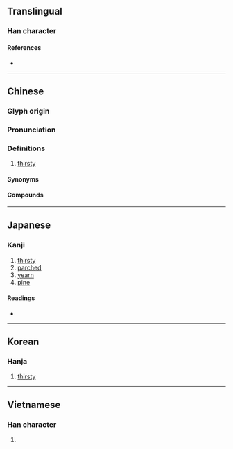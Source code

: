 {{also|渇}}
{{character info/new}}
==Translingual==

===Han character===
{{Han char|rn=85|rad=水|as=09|sn=12|four=36127|canj=EAPV|ids=⿰氵曷}}

====References====
* {{Han ref|kx=0635.090|dkj=17788|dj=1042.070|hdz=31676.040|uh=6E34|ud=28212|bh=B4F7|bd=46327}}

----

==Chinese==
{{zh-forms}}

===Glyph origin===
{{Han etym}}

===Pronunciation===
{{zh-pron
|m=kě
|c=hot3
|h=pfs=hot
|md=kák
|mn=khoah/khat
|mn_note=khoah - vernacular; khat - literary
|mn-t=guah4
|w=4kheq
|ma=y
|mc=y
|oc=y
|cat=a
}}

===Definitions===
{{zh-hanzi}}

# [[thirsty]]
#: {{zh-x|口渴|thirsty}}
#: {{zh-x|渴望|to thirst/to long for}}

====Synonyms====
{{zh-dial}}

====Compounds====
{{zh-der|渴待|渴慕|渴念|渴盼|渴求|渴睡|渴望|頸渴|如饑如渴|口渴|悶悶渴渴|思賢如渴|思渴|怒猊渴驥|忍饑受渴|乾渴|叫渴|愛才若渴|如饑似渴|如飢似渴|盜泉寧渴|渴驥奔泉|渴仰|求才若渴|渴澤|消渴症|渴而穿井|止渴飲鴆|望梅消渴|渴雨|求賢若渴|相如病渴|渴睡漢|渴欲|渴筆|渴懷|生津止渴|求賢如渴|渴想|焦渴|止渴|渴飲飢餐|渴烏|消渴|渴葬|止渴思梅|渴賞|望梅止渴|渴病|援溺振渴|解渴|說梅止渴|飢渴交迫|飢渴交攻|飢渴|臨渴穿井|臨渴掘井|飢餐渴飲|飲鴆止渴}}

{{zh-cat|Beginning}}

----

==Japanese==
{{ja-kanji forms|渇|渴}}

===Kanji===
{{ja-kanji|grade=|rs=水09|shin=渇}}

# [[thirsty]]
# [[parched]]
# [[yearn]]
# [[pine]]

====Readings====
* {{ja-readings|on=[[かつ]] (katsu)|kun=[[かわく]] (kawaku), [[かわき]] (kawaki)}}

----

==Korean==

===Hanja===
{{ko-hanja|hangeul=[[갈]], [[걸]]|eumhun=|mr=kal, kŏl|y=kal, kel}}

# [[thirsty]]

----

==Vietnamese==

===Han character===
{{vi-hantu|[[khát]], [[kiệt]], [[hạt]]|rs=水09}}

# {{defn|lang=vi|sort=水09}}